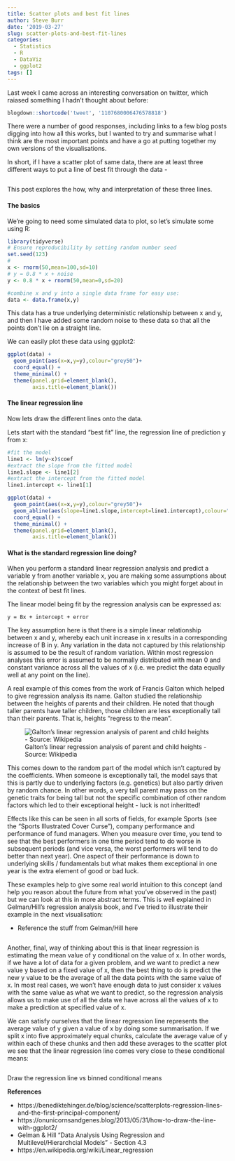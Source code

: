 ```yaml
---
title: Scatter plots and best fit lines
author: Steve Burr
date: '2019-03-27'
slug: scatter-plots-and-best-fit-lines
categories:
  - Statistics
  - R
  - DataViz
  - ggplot2
tags: []
---
```


Last week I came across an interesting conversation on twitter, which raiased something I hadn't thought about before:

```r
blogdown::shortcode('tweet', '1107680006476578818')
```


There were a number of good responses, including links to a few blog posts digging into how all this works, but I wanted to try and summarise what I think are the most important points and have a go at putting together my own versions of the visualisations.

In short, if I have a scatter plot of same data, there are at least three different ways to put a line of best fit through the data -

```r

```

This post explores the how, why and interpretation of these three lines.

#### The basics

We're going to need some simulated data to plot, so let's simulate some using R:

```r
library(tidyverse)
# Ensure reproducibility by setting random number seed
set.seed(123) 
# 
x <- rnorm(50,mean=100,sd=10)
# y = 0.8 * x + noise
y <- 0.8 * x + rnorm(50,mean=0,sd=20)

#combine x and y into a single data frame for easy use:
data <- data.frame(x,y)

```

This data has a true underlying deterministic relationship between x and y, and then I have added some random noise to these data so that all the points don't lie on a straight line.

We can easily plot these data using ggplot2:

```r
ggplot(data) +
  geom_point(aes(x=x,y=y),colour="grey50")+
  coord_equal() +
  theme_minimal() +
  theme(panel.grid=element_blank(),
        axis.title=element_blank())
```

#### The linear regression line

Now lets draw the different lines onto the data.

Lets start with the standard "best fit" line, the regression line of prediction y from x:

```r

#fit the model
line1 <- lm(y~x)$coef
#extract the slope from the fitted model
line1.slope <- line1[2]
#extract the intercept from the fitted model
line1.intercept <- line1[1]

ggplot(data) +
  geom_point(aes(x=x,y=y),colour="grey50")+
  geom_abline(aes(slope=line1.slope,intercept=line1.intercept),colour="#F8766D")+ # draw the regression line
  coord_equal() +
  theme_minimal() +
  theme(panel.grid=element_blank(),
        axis.title=element_blank())

```


#### What is the standard regression line doing?

When you perform a standard linear regression analysis and predict a variable y from another variable x, you are making some assumptions about the relationship between the two variables which you might forget about in the context of best fit lines.

The linear model being fit by the regression analysis can be expressed as:

```
y = Bx + intercept + error
```

The key assumption here is that there is a simple linear relationship between x and y, whereby each unit increase in x results in a corresponding increase of B in y. Any variation in the data not captured by this relationship is assumed to be the result of random variation. Within most regression analyses this error is assumed to be normally distributed with mean 0 and constant variance across all the values of x (i.e. we predict the data equally well at any point on the line).


A real example of this comes from the work of Francis Galton which helped to give regression analysis its name. Galton studied the relationship between the heights of parents and their children. He noted that though taller parents have taller children, those children are less exceptionally tall than their parents. That is, heights "regress to the mean". 

![Galton's linear regression analysis of parent and child heights - Source: Wikipedia](/post/2019-03-27-scatter-plots-and-best-fit-lines_files/Galton's_correlation_diagram_1875.jpg)


This comes down to the random part of the model which isn't captured by the coefficients. When someone is exceptionally tall, the model says that this is partly due to underlying factors (e.g. genetics) but also partly driven by random chance. In other words, a very tall parent may pass on the genetic traits for being tall but not the specific combination of other random factors which led to their exceptional height - luck is not inheritted!

Effects like this can be seen in all sorts of fields, for example Sports (see the "Sports Illustrated Cover Curse"), company performance and performance of fund managers. When you measure over time, you tend to see that the best performers in one time period tend to do worse in subsequent periods (and vice versa, the worst performers will tend to do better than next year). One aspect of their performance is down to underlying skills / fundamentals but what makes them exceptional in one year is the extra element of good or bad luck.

These examples help to give some real world intuition to this concept (and help you reason about the future from what you've observed in the past) but we can look at this in more abstract terms. This is well explained in Gelman/Hill's regression analysis book, and I've tried to illustrate their example in the next visualisation:

 - Reference the stuff from Gelman/Hill here
 
```r

```
 
 


Another, final, way of thinking about this is that linear regression is estimating the mean value of y conditional on the value of x. In other words, if we have a lot of data for a given problem, and we want to predict a new value y based on a fixed value of x, then the best thing to do is predict the new y value to be the average of all the data points with the same value of x. In most real cases, we won't have enough data to just consider x values with the same value as what we want to predict, so the regression analysis allows us to make use of all the data we have across all the values of x to make a prediction at specified value of x.

We can satisfy ourselves that the linear regression line represents the average value of y given a value of x by doing some summarisation. If we split x into five approximately equal chunks, calculate the average value of y within each of these chunks and then add these averages to the scatter plot we see that the linear regression line comes very close to these conditional means:

```r

```

Draw the regression line vs binned conditional means


**References**

- https://benediktehinger.de/blog/science/scatterplots-regression-lines-and-the-first-principal-component/
- https://onunicornsandgenes.blog/2013/05/31/how-to-draw-the-line-with-ggplot2/
- Gelman & Hill "Data Analysis Using Regression and Multilevel/Hierarchcial Models" - Section 4.3
- https://en.wikipedia.org/wiki/Linear_regression
